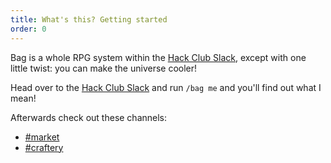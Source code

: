 ```yaml
---
title: What's this? Getting started
order: 0
---
```


Bag is a whole RPG system within the [Hack Club Slack](https://hackclub.com/slack), except with one little twist: you can make the universe cooler!

Head over to the [Hack Club Slack](https://hackclub.slack.com) and run `/bag me` and you'll find out what I mean!

Afterwards check out these channels:

* [#market](https://app.slack.com/client/T0266FRGM/C06GA0PSXC5)
* [#craftery](https://app.slack.com/client/T0266FRGM/C06P09REBK4)